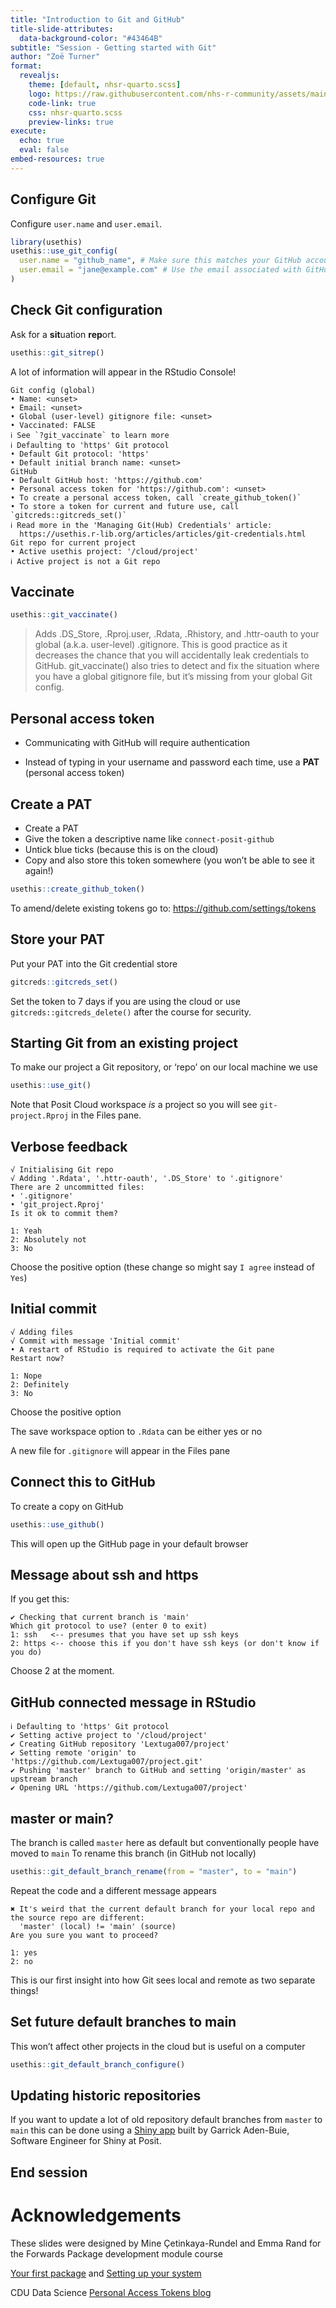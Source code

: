 ```yaml
---
title: "Introduction to Git and GitHub"
title-slide-attributes: 
  data-background-color: "#43464B"
subtitle: "Session - Getting started with Git"
author: "Zoë Turner"
format:
  revealjs:
    theme: [default, nhsr-quarto.scss]
    logo: https://raw.githubusercontent.com/nhs-r-community/assets/main/logo/nhsr-logo.svg
    code-link: true
    css: nhsr-quarto.scss
    preview-links: true
execute: 
  echo: true
  eval: false
embed-resources: true  
---
```


## Configure Git

Configure `user.name` and `user.email`.

```r
library(usethis)
usethis::use_git_config(
  user.name = "github_name", # Make sure this matches your GitHub account
  user.email = "jane@example.com" # Use the email associated with GitHub account
)
```

## Check Git configuration

Ask for a **sit**uation **rep**ort.

```r
usethis::git_sitrep()
```

A lot of information will appear in the RStudio Console!

```
Git config (global)
• Name: <unset>
• Email: <unset>
• Global (user-level) gitignore file: <unset>
• Vaccinated: FALSE
ℹ See `?git_vaccinate` to learn more
ℹ Defaulting to 'https' Git protocol
• Default Git protocol: 'https'
• Default initial branch name: <unset>
GitHub
• Default GitHub host: 'https://github.com'
• Personal access token for 'https://github.com': <unset>
• To create a personal access token, call `create_github_token()`
• To store a token for current and future use, call `gitcreds::gitcreds_set()`
ℹ Read more in the 'Managing Git(Hub) Credentials' article:
  https://usethis.r-lib.org/articles/articles/git-credentials.html
Git repo for current project
• Active usethis project: '/cloud/project'
ℹ Active project is not a Git repo
```

## Vaccinate

```r
usethis::git_vaccinate()
```

>Adds .DS_Store, .Rproj.user, .Rdata, .Rhistory, and .httr-oauth to your global (a.k.a. user-level) .gitignore. This is good practice as it decreases the chance that you will accidentally leak credentials to GitHub. git_vaccinate() also tries to detect and fix the situation where you have a global gitignore file, but it's missing from your global Git config.

## Personal access token

- Communicating with GitHub will require authentication

- Instead of typing in your username and password each time, use a **PAT** (personal access token)

## Create a PAT

- Create a PAT
- Give the token a descriptive name like `connect-posit-github`
- Untick blue ticks (because this is on the cloud)
- Copy and also store this token somewhere (you won't be able to see it again!)

```r
usethis::create_github_token()
```

To amend/delete existing tokens go to: [https://github.com/settings/tokens](https://github.com/settings/tokens)

## Store your PAT

Put your PAT into the Git credential store

```r
gitcreds::gitcreds_set()
```

Set the token to 7 days if you are using the cloud or use `gitcreds::gitcreds_delete()` after the course for security.

## Starting Git from an existing project

To make our project a Git repository, or 'repo' on our local machine we use 

```r
usethis::use_git()
```

Note that Posit Cloud workspace _is_ a project so you will see `git-project.Rproj` in the Files pane.

## Verbose feedback

```
√ Initialising Git repo
√ Adding '.Rdata', '.httr-oauth', '.DS_Store' to '.gitignore'
There are 2 uncommitted files:
• '.gitignore'
• 'git_project.Rproj'
Is it ok to commit them?

1: Yeah
2: Absolutely not
3: No
```

Choose the positive option (these change so might say `I agree` instead of `Yes`)

## Initial commit

```
√ Adding files
√ Commit with message 'Initial commit'
• A restart of RStudio is required to activate the Git pane
Restart now?

1: Nope
2: Definitely
3: No
```

Choose the positive option

The save workspace option to `.Rdata` can be either yes or no

A new file for `.gitignore` will appear in the Files pane

## Connect this to GitHub

To create a copy on GitHub 

```r
usethis::use_github()
```

This will open up the GitHub page in your default browser

## Message about ssh and https

If you get this:

```
✔ Checking that current branch is 'main'
Which git protocol to use? (enter 0 to exit) 
1: ssh   <-- presumes that you have set up ssh keys
2: https <-- choose this if you don't have ssh keys (or don't know if you do)
```

Choose 2 at the moment.

## GitHub connected message in RStudio

```
ℹ Defaulting to 'https' Git protocol
✔ Setting active project to '/cloud/project'
✔ Creating GitHub repository 'Lextuga007/project'
✔ Setting remote 'origin' to 'https://github.com/Lextuga007/project.git'
✔ Pushing 'master' branch to GitHub and setting 'origin/master' as upstream branch
✔ Opening URL 'https://github.com/Lextuga007/project'
```

## master or main?

The branch is called `master` here as default but conventionally people have moved to `main`
To rename this branch (in GitHub not locally)

```r
usethis::git_default_branch_rename(from = "master", to = "main")
```

Repeat the code and a different message appears

```
✖ It's weird that the current default branch for your local repo and the source repo are different:
  'master' (local) != 'main' (source)
Are you sure you want to proceed?

1: yes
2: no
```

This is our first insight into how Git sees local and remote as two separate things!

## Set future default branches to main

This won't affect other projects in the cloud but is useful on a computer

```r
usethis::git_default_branch_configure()
```

## Updating historic repositories

If you want to update a lot of old repository default branches from `master` to `main` this can be done using a [Shiny app](https://www.garrickadenbuie.com/blog/branchmover/) built by Garrick Aden-Buie, Software Engineer for Shiny at Posit.


## End session

# Acknowledgements

These slides were designed by Mine Çetinkaya-Rundel and Emma Rand for the Forwards Package development module course

[Your first package](https://forwards.github.io/workshops/package-dev-modules/slides/03-your-first-package/your-first-package.html#1) and
[Setting up your system](https://forwards.github.io/workshops/package-dev-modules/slides/02-setting-up-system/setting-up-system.html#1)

CDU Data Science [Personal Access Tokens blog](https://cdu-data-science-team.github.io/team-blog/posts/2021-12-18-personal-access-tokens/)
